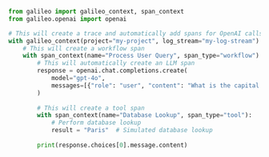 ```python Python
from galileo import galileo_context, span_context
from galileo.openai import openai

# This will create a trace and automatically add spans for OpenAI calls
with galileo_context(project="my-project", log_stream="my-log-stream"):
    # This will create a workflow span
    with span_context(name="Process User Query", span_type="workflow"):
        # This will automatically create an LLM span
        response = openai.chat.completions.create(
            model="gpt-4o",
            messages=[{"role": "user", "content": "What is the capital of France?"}]
        )
        
        # This will create a tool span
        with span_context(name="Database Lookup", span_type="tool"):
            # Perform database lookup
            result = "Paris"  # Simulated database lookup
            
        print(response.choices[0].message.content) 
```